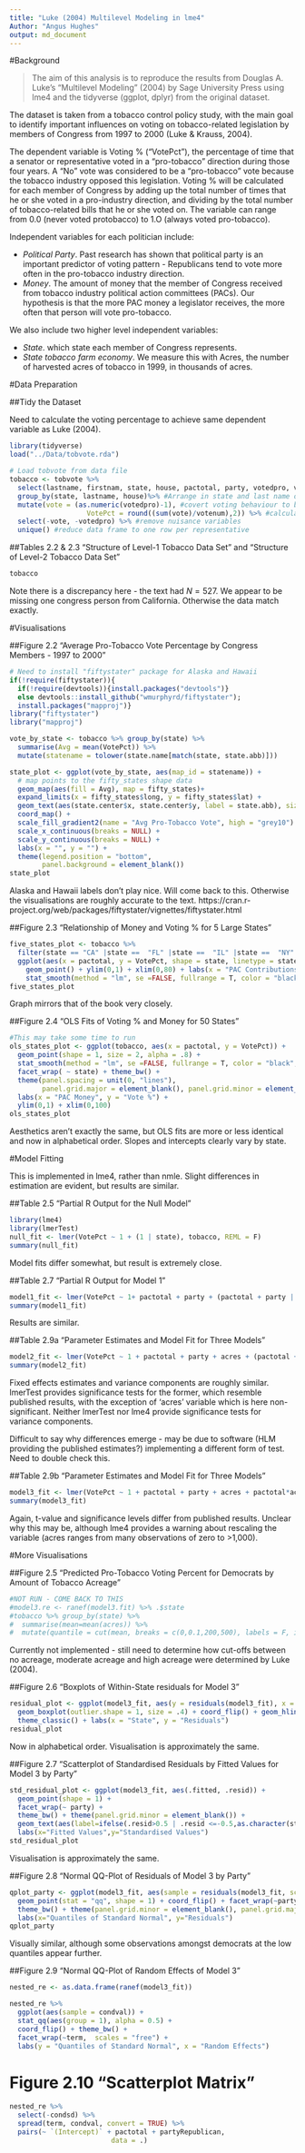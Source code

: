 ```yaml
---
title: "Luke (2004) Multilevel Modeling in lme4"
Author: "Angus Hughes"
output: md_document
---
```


#Background

> The aim of this analysis is to reproduce the results from Douglas A. Luke's "Multilevel Modeling" (2004) by Sage University Press using lme4 and the tidyverse (ggplot, dplyr) from the original dataset.

The dataset is taken from a tobacco control policy study, with the main goal to identify important influences on voting on tobacco-related legislation by members of Congress from 1997 to 2000 (Luke & Krauss, 2004). 

The dependent variable is Voting % ("VotePct"), the percentage of time that a senator or representative voted in a "pro-tobacco" direction during those four years. A "No" vote was considered to be a "pro-tobacco" vote because the tobacco industry opposed this legislation. Voting % will be calculated for each member of Congress by adding up the total number of times that he or she voted in a pro-industry direction, and dividing by the total number of tobacco-related bills that he or she voted on. The variable can range from 0.0 (never voted protobacco) to 1.O (always voted pro-tobacco). 

Independent variables for each politician include: 

*   *Political Party*. Past research has shown that political party is an important predictor of voting pattern - Republicans tend to vote more often in the pro-tobacco industry direction. 
*   *Money*. The amount of money that the member of Congress received from tobacco industry political action committees (PACs). Our hypothesis is that the more PAC money a legislator receives, the more often that person will vote pro-tobacco.

We also include two higher level independent variables:

*   *State*. which state each member of Congress represents.
*   *State tobacco farm economy*. We measure this with Acres, the number of harvested acres of tobacco in 1999, in thousands of acres.

#Data Preparation

##Tidy the Dataset

Need to calculate the voting percentage to achieve same dependent variable as Luke (2004).

```r
library(tidyverse)
load("../Data/tobvote.rda")

# Load tobvote from data file
tobacco <- tobvote %>% 
  select(lastname, firstnam, state, house, pactotal, party, votedpro, votenum, acres) %>% #extract variables of interest
  group_by(state, lastname, house)%>% #Arrange in state and last name order
  mutate(vote = (as.numeric(votedpro)-1), #covert voting behaviour to binary numeric data
                   VotePct = round((sum(vote)/votenum),2)) %>% #calculate percentage of pro-tobacco votes
  select(-vote, -votedpro) %>% #remove nuisance variables
  unique() #reduce data frame to one row per representative
```

##Tables 2.2 & 2.3 "Structure of Level-1 Tobacco Data Set" and "Structure of Level-2 Tobacco Data Set"

```r
tobacco
```

Note there is a discrepancy here - the text had $N = 527$. We appear to be missing one congress person from California. Otherwise the data match exactly.

#Visualisations

##Figure 2.2 "Average Pro-Tobacco Vote Percentage by Congress Members - 1997 to 2000"

```r
# Need to install "fiftystater" package for Alaska and Hawaii
if(!require(fiftystater)){
  if(!require(devtools)){install.packages("devtools")}
  else devtools::install_github("wmurphyrd/fiftystater");
  install.packages("mapproj")}
library("fiftystater")
library("mapproj")

vote_by_state <- tobacco %>% group_by(state) %>% 
  summarise(Avg = mean(VotePct)) %>% 
  mutate(statename = tolower(state.name[match(state, state.abb)]))

state_plot <- ggplot(vote_by_state, aes(map_id = statename)) + 
  # map points to the fifty_states shape data
  geom_map(aes(fill = Avg), map = fifty_states)+ 
  expand_limits(x = fifty_states$long, y = fifty_states$lat) +
  geom_text(aes(state.center$x, state.center$y, label = state.abb), size = 3) + 
  coord_map() +
  scale_fill_gradient2(name = "Avg Pro-Tobacco Vote", high = "grey10") +
  scale_x_continuous(breaks = NULL) + 
  scale_y_continuous(breaks = NULL) +
  labs(x = "", y = "") +
  theme(legend.position = "bottom", 
        panel.background = element_blank()) 
state_plot
```

Alaska and Hawaii labels don't play nice. Will come back to this. Otherwise the visualisations are roughly accurate to the text.
https://cran.r-project.org/web/packages/fiftystater/vignettes/fiftystater.html

##Figure 2.3 "Relationship of Money and Voting % for 5 Large States"

```r
five_states_plot <- tobacco %>% 
  filter(state == "CA" |state ==  "FL" |state ==  "IL" |state ==  "NY" |state ==  "TX") %>% 
  ggplot(aes(x = pactotal, y = VotePct, shape = state, linetype = state)) + 
    geom_point() + ylim(0,1) + xlim(0,80) + labs(x = "PAC Contributions ($K)", y = "Pro-Tobacco Voting (%)") +
    stat_smooth(method = "lm", se =FALSE, fullrange = T, color = "black", size=.3) + theme_classic() 
five_states_plot
```

Graph mirrors that of the book very closely.

##Figure 2.4 "OLS Fits of Voting % and Money for 50 States"

```r
#This may take some time to run
ols_states_plot <- ggplot(tobacco, aes(x = pactotal, y = VotePct)) + 
  geom_point(shape = 1, size = 2, alpha = .8) +
  stat_smooth(method = "lm", se =FALSE, fullrange = T, color = "black", size=.3) + 
  facet_wrap( ~ state) + theme_bw() + 
  theme(panel.spacing = unit(0, "lines"), 
        panel.grid.major = element_blank(), panel.grid.minor = element_blank()) +
  labs(x = "PAC Money", y = "Vote %") +
  ylim(0,1) + xlim(0,100) 
ols_states_plot
```

Aesthetics aren't exactly the same, but OLS fits are more or less identical and now in alphabetical order. Slopes and intercepts clearly vary by state.

#Model Fitting

This is implemented in lme4, rather than nmle. Slight differences in estimation are evident, but results are similar.

##Table 2.5 "Partial R Output for the Null Model"

```r
library(lme4)
library(lmerTest)
null_fit <- lmer(VotePct ~ 1 + (1 | state), tobacco, REML = F)
summary(null_fit)
```

Model fits differ somewhat, but result is extremely close.

##Table 2.7 "Partial R Output for Model 1"

```r
model1_fit <- lmer(VotePct ~ 1+ pactotal + party + (pactotal + party | state), tobacco, REML = F)
summary(model1_fit)
```

Results are similar.

##Table 2.9a "Parameter Estimates and Model Fit for Three Models"

```r
model2_fit <- lmer(VotePct ~ 1 + pactotal + party + acres + (pactotal + party | state), tobacco, REML = F)
summary(model2_fit)
```

Fixed effects estimates and variance components are roughly similar. lmerTest provides significance tests for the former, which resemble published results, with the exception of 'acres' variable which is here non-significant. Neither lmerTest nor lme4 provide significance tests for variance components.

Difficult to say why differences emerge - may be due to software (HLM providing the published estimates?) implementing a different form of test. Need to double check this.

##Table 2.9b "Parameter Estimates and Model Fit for Three Models"

```r
model3_fit <- lmer(VotePct ~ 1 + pactotal + party + acres + pactotal*acres + party*acres + (pactotal + party | state), tobacco, REML = F)
summary(model3_fit)
```

Again, t-value and significance levels differ from published results. Unclear why this may be, although lme4 provides a warning about rescaling the variable (acres ranges from many observations of zero to >1,000).

#More Visualisations

##Figure 2.5 "Predicted Pro-Tobacco Voting Percent for Democrats by Amount of Tobacco Acreage"

```r
#NOT RUN - COME BACK TO THIS
#model3.re <- ranef(model3.fit) %>% .$state
#tobacco %>% group_by(state) %>% 
#  summarise(mean=mean(acres)) %>% 
#  mutate(quantile = cut(mean, breaks = c(0,0.1,200,500), labels = F, include.lowest = T))
```

Currently not implemented - still need to determine how cut-offs between no acreage, moderate acreage and high acreage were determined by Luke (2004).

##Figure 2.6 "Boxplots of Within-State residuals for Model 3"

```r
residual_plot <- ggplot(model3_fit, aes(y = residuals(model3_fit), x = reorder(state, desc(state)))) +
  geom_boxplot(outlier.shape = 1, size = .4) + coord_flip() + geom_hline(yintercept = 0) +
  theme_classic() + labs(x = "State", y = "Residuals")
residual_plot
```

Now in alphabetical order. Visualisation is approximately the same.

##Figure 2.7 "Scatterplot of Standardised Residuals by Fitted Values for Model 3 by Party"

```r
std_residual_plot <- ggplot(model3_fit, aes(.fitted, .resid)) + 
  geom_point(shape = 1) +
  facet_wrap(~ party) + 
  theme_bw() + theme(panel.grid.minor = element_blank()) +
  geom_text(aes(label=ifelse(.resid>0.5 | .resid <=-0.5,as.character(state),'')),hjust=0,vjust=0) +
  labs(x="Fitted Values",y="Standardised Values")
std_residual_plot
```

Visualisation is approximately the same.

##Figure 2.8 "Normal QQ-Plot of Residuals of Model 3 by Party"

```r
qplot_party <- ggplot(model3_fit, aes(sample = residuals(model3_fit, scaled = FALSE))) + 
  geom_point(stat = "qq", shape = 1) + coord_flip() + facet_wrap(~party) +
  theme_bw() + theme(panel.grid.minor = element_blank(), panel.grid.major = element_blank()) +
  labs(x="Quantiles of Standard Normal", y="Residuals")
qplot_party
```

Visually similar, although some observations amongst democrats at the low quantiles appear further.

##Figure 2.9 "Normal QQ-Plot of Random Effects of Model 3"

```r
nested_re <- as.data.frame(ranef(model3_fit))

nested_re %>% 
  ggplot(aes(sample = condval)) +
  stat_qq(aes(group = 1), alpha = 0.5) +
  coord_flip() + theme_bw() +
  facet_wrap(~term,  scales = "free") +
  labs(y = "Quantiles of Standard Normal", x = "Random Effects")
```


# Figure 2.10 "Scatterplot Matrix"

```r
nested_re %>% 
  select(-condsd) %>% 
  spread(term, condval, convert = TRUE) %>% 
  pairs(~ `(Intercept)` + pactotal + partyRepublican, 
                         data = .)
```

